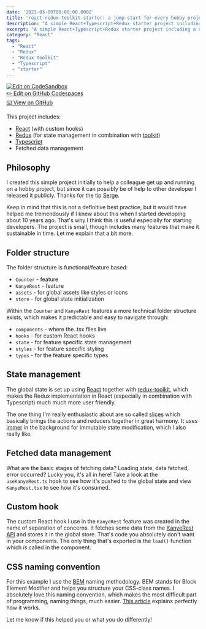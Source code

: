 ```yaml
---
date: '2021-03-09T00:00:00.000Z'
title: 'react-redux-toolkit-starter: a jump-start for every hobby project'
description: "A simple React+Typescript+Redux starter project including a neat folder structure, fetching data and global state management"
excerpt: "A simple React+Typescript+Redux starter project including a neat folder structure, fetching data and global state management..."
category: "React"
tags:
  - "React"
  - "Redux"
  - "Redux Toolkit"
  - "Typescript"
  - "starter"
---
```


<a href="https://codesandbox.io/s/github/marcveens/react-redux-toolkit-starter" target="_blank" rel="noopener noreferrer"><img src="https://codesandbox.io/static/img/play-codesandbox.svg" alt="Edit on CodeSandbox" /></a><br />
<a href="https://marcveens-react-redux-toolkit-starter-q325.github.dev/" target="_blank" rel="noopener noreferrer">✏️ Edit on GitHub Codespaces</a><br />
<a href="https://github.com/marcveens/react-redux-toolkit-starter" target="_blank" rel="noopener noreferrer">⌨️ View on GitHub</a>

This project includes:
- <a href="https://reactjs.org/" target="_blank" rel="noopener noreferrer">React</a> (with custom hooks)
- <a href="https://redux.js.org/" target="_blank" rel="noopener noreferrer">Redux</a> (for state management in combination with <a href="https://redux-toolkit.js.org/" target="_blank" rel="noopener noreferrer">toolkit</a>)
- <a href="https://www.typescriptlang.org/" target="_blank" rel="noopener noreferrer">Typescript</a>
- Fetched data management

## Philosophy
I created this simple project initially to help a colleague get up and running on a hobby project, but since it can possibly be of help to other developer I released it publicly. Thanks for the tip <a href="https://github.com/svdoever" target="_blank" rel="noopener noreferrer">Serge</a>.

Keep in mind that this is not a definitive best practice, but it would have helped me tremendously if I knew about this when I started developing about 10 years ago. That's why I think this is useful especially for starting developers. The project is small, though includes many features that make it sustainable in time. Let me explain that a bit more. 

## Folder structure
The folder structure is functional/feature based:
- `Counter` - feature
- `KanyeRest` - feature
- `assets` - for global assets like styles or icons
- `store` - for global state initialization

Within the `Counter` and `KanyeRest` features a more technical folder structure exists, which makes it predictable and easy to navigate through:
- `components` - where the .tsx files live
- `hooks` - for custom React hooks
- `state` - for feature specific state management
- `styles` - for feature specific styling
- `types` - for the feature specific types

## State management
The global state is set up using <a href="https://reactjs.org/" target="_blank" rel="noopener noreferrer">React</a> together with <a href="https://redux-toolkit.js.org/" target="_blank" rel="noopener noreferrer">redux-toolkit</a>, which makes the Redux implementation in React (especially in combination with Typescript) much much more user friendly. 
 
The one thing I'm really enthusiastic about are so called <a href="https://redux-toolkit.js.org/tutorials/quick-start#create-a-redux-state-slice" target="_blank" rel="noopener noreferrer">slices</a> which basically brings the actions and reducers together in great harmony. It uses <a href="https://github.com/immerjs/immer" target="_blank" rel="noopener noreferrer">immer</a> in the background for immutable state modification, which I also really like. 

## Fetched data management
What are the basic stages of fetching data? Loading state, data fetched, error occurred? Lucky you, it's all in here! Take a look at the `useKanyeRest.ts` hook to see how it's pushed to the global state and view `KanyeRest.tsx` to see how it's consumed. 

## Custom hook
The custom React hook I use in the `KanyeRest` feature was created in the name of separation of concerns. It fetches some data from the <a href="https://kanye.rest/" target="_blank" rel="noopener noreferrer">KanyeRest API</a> and stores it in the global store. That's code you absolutely don't want in your components. The only thing that's exported is the `load()` function which _is_ called in the component. 

## CSS naming convention
For this example I use the <a href="http://getbem.com/naming/" target="_blank" rel="noopener noreferrer">BEM</a> naming methodology. BEM stands for Block Element Modifier and helps you structure your CSS-class names. I absolutely love this naming convention, which makes the most difficult part of programming, naming things, much easier. <a href="http://getbem.com/naming/" target="_blank" rel="noopener noreferrer">This article</a> explains perfectly how it works. 

Let me know if this helped you or what you do differently!